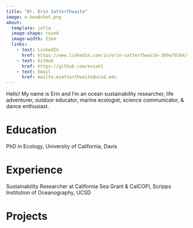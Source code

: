 ```yaml
---
title: "Dr. Erin Satterthwaite"
image: e-headshot.png
about: 
  template: jolla
  image-shape: round
  image-width: 23em
  links:
    - text: LinkedIn
      href: https://www.linkedin.com/in/erin-satterthwaite-309a79164/
    - text: GitHub
      href: https://github.com/evsatt
    - text: Email
      href: mailto:esatterthwaite@ucsd.edu
---
```


Hello!  My name is Erin and I'm an ocean sustainability researcher, life adventurer, outdoor educator, marine ecologist, science communicator, & dance enthusiast. 

# Education

PhD in  Ecology, University of California, Davis 

# Experience

Sustainability Researcher at California Sea Grant & CalCOFI, Scripps Institution of Oceanography, UCSD

# Projects


